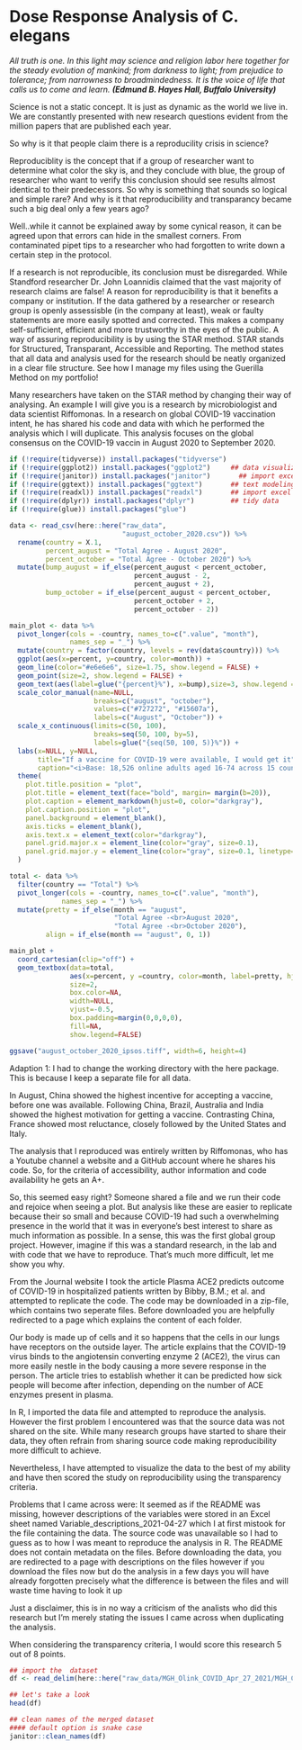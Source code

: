 # Dose Response Analysis of C. elegans

*All truth is one. In this light may science and religion labor here together for the steady evolution of mankind; from darkness to light; from prejudice to tolerance; from narrowness to broadmindedness. It is the voice of life that calls us to come and learn.* ***(Edmund B. Hayes Hall, Buffalo University)***

Science is not a static concept. It is just as dynamic as the world we live in. We are constantly presented with new research questions evident from the million papers that are published each year.

So why is it that people claim there is a reproducility crisis in science?

Reproduciblity is the concept that if a group of researcher want to determine what color the sky is, and they conclude with blue, the group of researcher who want to verify this conclusion should see results almost identical to their predecessors. So why is something that sounds so logical and simple rare? And why is it that reproducibility and transparancy became such a big deal only a few years ago?

Well..while it cannot be explained away by some cynical reason, it can be agreed upon that errors can hide in the smallest corners. From contaminated pipet tips to a researcher who had forgotten to write down a certain step in the protocol.

If a research is not reproducible, its conclusion must be disregarded. While Standford researcher Dr. John Loannidis claimed that the vast majority of research claims are false! A reason for reproducibility is that it benefits a company or institution. If the data gathered by a researcher or research group is openly assessisble (in the company at least), weak or faulty statements are more easily spotted and corrected. This makes a company self-sufficient, efficient and more trustworthy in the eyes of the public. A way of assuring reproducibility is by using the STAR method. STAR stands for Structured, Transparant, Accessible and Reporting. The method states that all data and analysis used for the research should be neatly organized in a clear file structure.
See how I manage my files using the Guerilla Method on my portfolio!

Many researchers have taken on the STAR method by changing their way of analysing. An example I will give you is a research by microbiologist and data scientist Riffomonas. In a research on global COVID-19 vaccination intent, he has shared his code and data with which he performed the analysis which I will duplicate. This analysis focuses on the global consensus on the COVID-19 vaccin in August 2020 to September 2020.

```{r, include=FALSE, message=FALSE, warning=FALSE}
if (!require(tidyverse)) install.packages("tidyverse")
if (!require(ggplot2)) install.packages("ggplot2")     ## data visualization
if (!require(janitor)) install.packages("janitor")       ## import excel files
if (!require(ggtext)) install.packages("ggtext")       ## text modeling
if (!require(readxl)) install.packages("readxl")       ## import excel files
if (!require(dplyr)) install.packages("dplyr")         ## tidy data
if (!require(glue)) install.packages("glue")
```

```{r riffomonas, warning=FALSE, message=FALSE}
data <- read_csv(here::here("raw_data",
                            "august_october_2020.csv")) %>%
  rename(country = X.1,
         percent_august = "Total Agree - August 2020",
         percent_october = "Total Agree - October 2020") %>%
  mutate(bump_august = if_else(percent_august < percent_october,
                               percent_august - 2,
                               percent_august + 2),
         bump_october = if_else(percent_august < percent_october,
                               percent_october + 2,
                               percent_october - 2))

main_plot <- data %>%
  pivot_longer(cols = -country, names_to=c(".value", "month"),
               names_sep = "_") %>%
  mutate(country = factor(country, levels = rev(data$country))) %>%
  ggplot(aes(x=percent, y=country, color=month)) +
  geom_line(color="#e6e6e6", size=1.75, show.legend = FALSE) +
  geom_point(size=2, show.legend = FALSE) +
  geom_text(aes(label=glue("{percent}%"), x=bump),size=3, show.legend = FALSE) +
  scale_color_manual(name=NULL,
                     breaks=c("august", "october"),
                     values=c("#727272", "#15607a"),
                     labels=c("August", "October")) +
  scale_x_continuous(limits=c(50, 100),
                     breaks=seq(50, 100, by=5),
                     labels=glue("{seq(50, 100, 5)}%")) +
  labs(x=NULL, y=NULL,
       title="If a vaccine for COVID-19 were available, I would get it",
       caption="<i>Base: 18,526 online adults aged 16-74 across 15 countries</i><br>Source: Ipsos")+
  theme(
    plot.title.position = "plot",
    plot.title = element_text(face="bold", margin= margin(b=20)),
    plot.caption = element_markdown(hjust=0, color="darkgray"),
    plot.caption.position = "plot",
    panel.background = element_blank(),
    axis.ticks = element_blank(),
    axis.text.x = element_text(color="darkgray"),
    panel.grid.major.x = element_line(color="gray", size=0.1),
    panel.grid.major.y = element_line(color="gray", size=0.1, linetype="dotted")
  )

total <- data %>%
  filter(country == "Total") %>%
  pivot_longer(cols = -country, names_to=c(".value", "month"),
             names_sep = "_") %>%
  mutate(pretty = if_else(month == "august",
                          "Total Agree -<br>August 2020",
                          "Total Agree -<br>October 2020"),
         align = if_else(month == "august", 0, 1))

main_plot +
  coord_cartesian(clip="off") +
  geom_textbox(data=total,
               aes(x=percent, y =country, color=month, label=pretty, hjust=align),
               size=2,
               box.color=NA,
               width=NULL,
               vjust=-0.5,
               box.padding=margin(0,0,0,0),
               fill=NA,
               show.legend=FALSE)

ggsave("august_october_2020_ipsos.tiff", width=6, height=4)
```

Adaption 1: I had to change the working directory with the here package. 
This is because I keep a separate file for all data. 

In August, China showed the highest incentive for accepting a vaccine, before one was available. Following China, Brazil, Australia and India showed the highest motivation for getting a vaccine. Contrasting China, France showed most reluctance, closely followed by the United States and Italy.

The analysis that I reproduced was entirely written by Riffomonas, who has a Youtube channel a website and a GitHub account where he shares his code. So, for the criteria of accessibility, author information and code availability he gets an A+.

So, this seemed easy right? Someone shared a file and we run their code and rejoice when seeing a plot. But analysis like these are easier to replicate because their so small and because COVID-19 had such a overwhelming presence in the world that it was in everyone's best interest to share as much information as possible. In a sense, this was the first global group project. However, imagine if this was a standard research, in the lab and with code that we have to reproduce. That's much more difficult, let me show you why.

From the Journal website I took the article Plasma ACE2 predicts outcome of COVID-19 in hospitalized patients written by Bibby, B.M.; et al. and attempted to replicate the code.
The code may be downloaded in a zip-file, which contains two seperate files. Before downloaded you are helpfully redirected to a page which explains the content of each folder.

Our body is made up of cells and it so happens that the cells in our lungs have receptors on the outside layer. The article explains that the COVID-19 virus binds to the angiotensin converting enzyme 2 (ACE2), the virus can more easily nestle in the body causing a more severe response in the person. The article tries to establish whether it can be predicted how sick people will become after infection, depending on the number of ACE enzymes present in plasma.

In R, I imported the data file and attempted to reproduce the analysis. However the first problem I encountered was that the source data was not shared on the site. While many research groups have started to share their data, they often refrain from sharing source code making reproducibility more difficult to achieve.

Nevertheless, I have attempted to visualize the data to the best of my ability and have then scored the study on reproducibility using the transparency criteria.

Problems that I came across were:
It seemed as if the README was missing, however descriptions of the variables were stored in an Excel sheet named Variable_descriptions_2021-04-27 which I at first mistook for the file containing the data.
The source code was unavailable so I had to guess as to how I was meant to reproduce the analysis in R.
The README does not contain metadata on the files. Before downloading the data, you are redirected to a page with descriptions on the files however if you download the files now but do the analysis in a few days you will have already forgotten precisely what the difference is between the files and will waste time having to look it up

Just a disclaimer, this is in no way a criticism of the analists who did this research but I'm merely stating the issues I came across when duplicating the analysis.

When considering the transparency criteria, I would score this research 5 out of 8 points.


```{r data import2, message=FALSE, warning=FALSE}
## import the  dataset
df <- read_delim(here::here("raw_data/MGH_Olink_COVID_Apr_27_2021/MGH_COVID_Clinical_Info.txt"))

## let's take a look
head(df)

```

```{r clean data, message=FALSE, warning=FALSE}
## clean names of the merged dataset
#### default option is snake case
janitor::clean_names(df)
```
